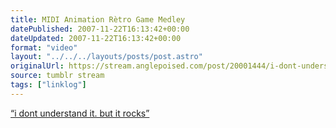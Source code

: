 ```yaml
---
title: MIDI Animation Rètro Game Medley
datePublished: 2007-11-22T16:13:42+00:00
dateUpdated: 2007-11-22T16:13:42+00:00
format: "video"
layout: "../../../layouts/posts/post.astro"
originalUrl: https://stream.anglepoised.com/post/20001444/i-dont-understand-it-but-it-rocks
source: tumblr stream
tags: ["linklog"]
---
```



<YouTube id="https://www.youtube.com/watch?v=ASXnFRYf6LI" />

[&ldquo;i dont understand it. but it rocks&rdquo;][1]

[1]: https://www.youtube.com/watch?v=ASXnFRYf6LI
